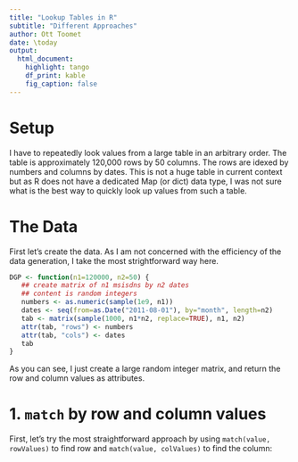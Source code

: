 ```yaml
---
title: "Lookup Tables in R"
subtitle: "Different Approaches"
author: Ott Toomet
date: \today
output: 
  html_document:
    highlight: tango
    df_print: kable
    fig_caption: false
---
```


# Setup

I have to repeatedly look values from a large table in an arbitrary
order.  The table is approximately 120,000 rows by 50 columns.  The
rows are idexed by numbers and columns by dates.  This is not a huge
table in current context but as R does not have a dedicated Map (or
dict) data type, I was not sure what is the best way to quickly look
up values from such a table.

# The Data

First let's create the data.  As I am not concerned with the
efficiency of the data generation, I take the most strightforward way
here.

```r
DGP <- function(n1=120000, n2=50) {
   ## create matrix of n1 msisdns by n2 dates
   ## content is random integers
   numbers <- as.numeric(sample(1e9, n1))
   dates <- seq(from=as.Date("2011-08-01"), by="month", length=n2)
   tab <- matrix(sample(1000, n1*n2, replace=TRUE), n1, n2)
   attr(tab, "rows") <- numbers
   attr(tab, "cols") <- dates
   tab
}
```
As you can see, I just create a large random integer matrix, and
return the row and column values as attributes.


# 1. `match` by row and column values

First, let's try the most straightforward approach by using
`match(value, rowValues)` to find row and `match(value, colValues)` to
find the column:
